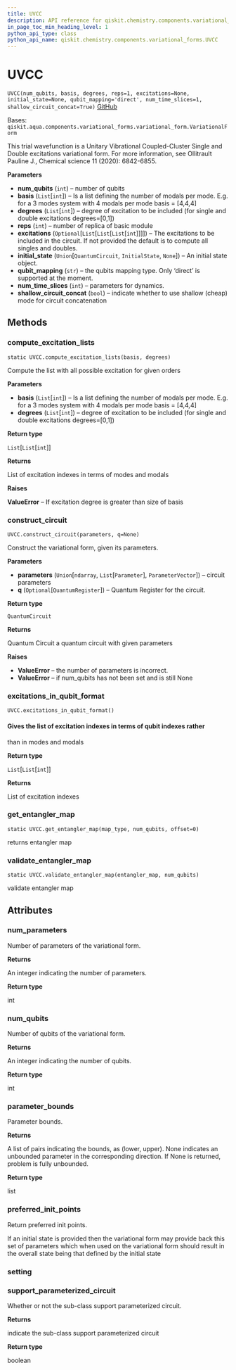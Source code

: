 ```yaml
---
title: UVCC
description: API reference for qiskit.chemistry.components.variational_forms.UVCC
in_page_toc_min_heading_level: 1
python_api_type: class
python_api_name: qiskit.chemistry.components.variational_forms.UVCC
---
```


# UVCC

<span id="qiskit.chemistry.components.variational_forms.UVCC" />

`UVCC(num_qubits, basis, degrees, reps=1, excitations=None, initial_state=None, qubit_mapping='direct', num_time_slices=1, shallow_circuit_concat=True)` [GitHub](https://github.com/qiskit-community/qiskit-aqua/tree/stable/0.9/qiskit/chemistry/components/variational_forms/uvcc.py "view source code")

Bases: `qiskit.aqua.components.variational_forms.variational_form.VariationalForm`

This trial wavefunction is a Unitary Vibrational Coupled-Cluster Single and Double excitations variational form. For more information, see Ollitrault Pauline J., Chemical science 11 (2020): 6842-6855.

**Parameters**

*   **num\_qubits** (`int`) – number of qubits
*   **basis** (`List`\[`int`]) – Is a list defining the number of modals per mode. E.g. for a 3 modes system with 4 modals per mode basis = \[4,4,4]
*   **degrees** (`List`\[`int`]) – degree of excitation to be included (for single and double excitations degrees=\[0,1])
*   **reps** (`int`) – number of replica of basic module
*   **excitations** (`Optional`\[`List`\[`List`\[`List`\[`int`]]]]) – The excitations to be included in the circuit. If not provided the default is to compute all singles and doubles.
*   **initial\_state** (`Union`\[`QuantumCircuit`, `InitialState`, `None`]) – An initial state object.
*   **qubit\_mapping** (`str`) – the qubits mapping type. Only ‘direct’ is supported at the moment.
*   **num\_time\_slices** (`int`) – parameters for dynamics.
*   **shallow\_circuit\_concat** (`bool`) – indicate whether to use shallow (cheap) mode for circuit concatenation

## Methods

### compute\_excitation\_lists

<span id="qiskit.chemistry.components.variational_forms.UVCC.compute_excitation_lists" />

`static UVCC.compute_excitation_lists(basis, degrees)`

Compute the list with all possible excitation for given orders

**Parameters**

*   **basis** (`List`\[`int`]) – Is a list defining the number of modals per mode. E.g. for a 3 modes system with 4 modals per mode basis = \[4,4,4]
*   **degrees** (`List`\[`int`]) – degree of excitation to be included (for single and double excitations degrees=\[0,1])

**Return type**

`List`\[`List`\[`int`]]

**Returns**

List of excitation indexes in terms of modes and modals

**Raises**

**ValueError** – If excitation degree is greater than size of basis

### construct\_circuit

<span id="qiskit.chemistry.components.variational_forms.UVCC.construct_circuit" />

`UVCC.construct_circuit(parameters, q=None)`

Construct the variational form, given its parameters.

**Parameters**

*   **parameters** (`Union`\[`ndarray`, `List`\[`Parameter`], `ParameterVector`]) – circuit parameters
*   **q** (`Optional`\[`QuantumRegister`]) – Quantum Register for the circuit.

**Return type**

`QuantumCircuit`

**Returns**

Quantum Circuit a quantum circuit with given parameters

**Raises**

*   **ValueError** – the number of parameters is incorrect.
*   **ValueError** – if num\_qubits has not been set and is still None

### excitations\_in\_qubit\_format

<span id="qiskit.chemistry.components.variational_forms.UVCC.excitations_in_qubit_format" />

`UVCC.excitations_in_qubit_format()`

#### Gives the list of excitation indexes in terms of qubit indexes rather

than in modes and modals

**Return type**

`List`\[`List`\[`int`]]

**Returns**

List of excitation indexes

### get\_entangler\_map

<span id="qiskit.chemistry.components.variational_forms.UVCC.get_entangler_map" />

`static UVCC.get_entangler_map(map_type, num_qubits, offset=0)`

returns entangler map

### validate\_entangler\_map

<span id="qiskit.chemistry.components.variational_forms.UVCC.validate_entangler_map" />

`static UVCC.validate_entangler_map(entangler_map, num_qubits)`

validate entangler map

## Attributes

<span id="qiskit.chemistry.components.variational_forms.UVCC.num_parameters" />

### num\_parameters

Number of parameters of the variational form.

**Returns**

An integer indicating the number of parameters.

**Return type**

int

<span id="qiskit.chemistry.components.variational_forms.UVCC.num_qubits" />

### num\_qubits

Number of qubits of the variational form.

**Returns**

An integer indicating the number of qubits.

**Return type**

int

<span id="qiskit.chemistry.components.variational_forms.UVCC.parameter_bounds" />

### parameter\_bounds

Parameter bounds.

**Returns**

A list of pairs indicating the bounds, as (lower, upper). None indicates an unbounded parameter in the corresponding direction. If None is returned, problem is fully unbounded.

**Return type**

list

<span id="qiskit.chemistry.components.variational_forms.UVCC.preferred_init_points" />

### preferred\_init\_points

Return preferred init points.

If an initial state is provided then the variational form may provide back this set of parameters which when used on the variational form should result in the overall state being that defined by the initial state

<span id="qiskit.chemistry.components.variational_forms.UVCC.setting" />

### setting

<span id="qiskit.chemistry.components.variational_forms.UVCC.support_parameterized_circuit" />

### support\_parameterized\_circuit

Whether or not the sub-class support parameterized circuit.

**Returns**

indicate the sub-class support parameterized circuit

**Return type**

boolean

